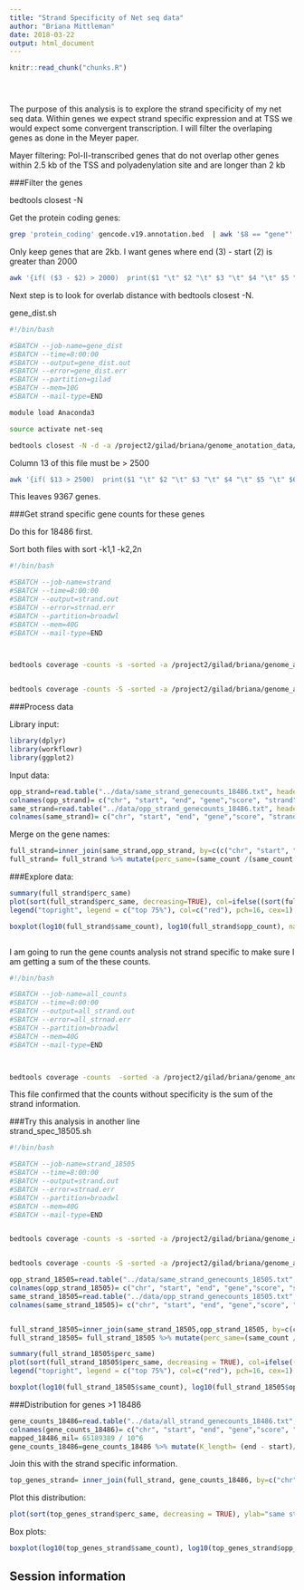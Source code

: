 ```yaml
---
title: "Strand Specificity of Net seq data"
author: "Briana Mittleman"
date: 2018-03-22
output: html_document
---
```


<!-- The file analysis/chunks.R contains chunks that define default settings
shared across the workflowr files. -->
```r
knitr::read_chunk("chunks.R")
```

<!-- Update knitr chunk options -->
```r
```

<!-- Insert the date the file was last updated -->
```r
```

<!-- Insert the code version (Git commit SHA1) if Git repository exists and R
 package git2r is installed -->
```r
```

<!-- Add your analysis here -->

The purpose of this analysis is to explore the strand specificity of my net seq data. Within genes we expect strand specific expression and at TSS we would expect some convergent transcription. I  will filter the overlaping genes as done in the Meyer paper.  

Mayer filtering: Pol-II-transcribed genes that do not overlap other genes within 2.5 kb of the TSS and polyadenylation site and are longer than 2 kb


###Filter the genes  

bedtools closest -N  


Get the protein coding genes:  
```bash
grep 'protein_coding' gencode.v19.annotation.bed  | awk '$8 == "gene"' |cut -f1-6  |sed 's/^chr//' >  gencode.v19.annotation.proteincodinggene.bed 
```

Only keep genes that are 2kb. I want genes where end (3) - start (2) is greater than 2000

```bash
awk '{if( ($3 - $2) > 2000)  print($1 "\t" $2 "\t" $3 "\t" $4 "\t" $5 "\t" $6)}' gencode.v19.annotation.proteincodinggene.bed > gencode.v19.annotation.proteincodinggene.2kb.bed
```

 
Next step is to look for overlab distance with bedtools closest -N.  

gene_dist.sh  

```bash

#!/bin/bash

#SBATCH --job-name=gene_dist
#SBATCH --time=8:00:00
#SBATCH --output=gene_dist.out
#SBATCH --error=gene_dist.err
#SBATCH --partition=gilad
#SBATCH --mem=10G
#SBATCH --mail-type=END

module load Anaconda3  

source activate net-seq 

bedtools closest -N -d -a /project2/gilad/briana/genome_anotation_data/gencode.v19.annotation.proteincodinggene.2kb.bed -b /project2/gilad/briana/genome_anotation_data/gencode.v19.annotation.proteincodinggene.2kb.bed > /project2/gilad/briana/genome_anotation_data/gencode.v19.annotation.proteincodinggene.2kb.dist.bed
```

Column 13 of this file must be > 2500  

```bash
awk '{if( $13 > 2500)  print($1 "\t" $2 "\t" $3 "\t" $4 "\t" $5 "\t" $6)}' gencode.v19.annotation.proteincodinggene.2kb.dist.bed > gencode.v19.annotation.distfilteredgenes.bed
```
This leaves 9367 genes. 


###Get strand specific gene counts for these genes 


Do this for 18486 first.  

Sort both files with sort -k1,1 -k2,2n  

```bash

#!/bin/bash

#SBATCH --job-name=strand
#SBATCH --time=8:00:00
#SBATCH --output=strand.out
#SBATCH --error=strnad.err
#SBATCH --partition=broadwl
#SBATCH --mem=40G
#SBATCH --mail-type=END



bedtools coverage -counts -s -sorted -a /project2/gilad/briana/genome_anotation_data/gencode.v19.annotation.distfilteredgenes.sort.bed -b /project2/gilad/briana/Net-seq-pilot/data/bed/YG-SP-NET3-18486_combined_Netpilot-bedsort.bed  > /project2/gilad/briana/Net-seq-pilot/output/strand_spec/same_strand_genecounts_18486.txt 


bedtools coverage -counts -S -sorted -a /project2/gilad/briana/genome_anotation_data/gencode.v19.annotation.distfilteredgenes.sort.bed -b /project2/gilad/briana/Net-seq-pilot/data/bed/YG-SP-NET3-18486_combined_Netpilot-bedsort.bed  > /project2/gilad/briana/Net-seq-pilot/output/strand_spec/opp_strand_genecounts_18486.txt 
```


###Process data  

Library input:  

```r
library(dplyr)
library(workflowr)
library(ggplot2)
```


Input data:  
```r
opp_strand=read.table("../data/same_strand_genecounts_18486.txt", header=FALSE, stringsAsFactors = FALSE)
colnames(opp_strand)= c("chr", "start", "end", "gene","score", "strand", "opp_count")
same_strand=read.table("../data/opp_strand_genecounts_18486.txt", header=FALSE, stringsAsFactors = FALSE)
colnames(same_strand)= c("chr", "start", "end", "gene","score", "strand", "same_count")
```

Merge on the gene names:  

```r
full_strand=inner_join(same_strand,opp_strand, by=c(c("chr", "start", "end", "gene","score", "strand")))
full_strand= full_strand %>% mutate(perc_same=(same_count /(same_count + opp_count))) %>% filter(perc_same != "NaN")
```

###Explore data:  

```r
summary(full_strand$perc_same)
plot(sort(full_strand$perc_same, decreasing=TRUE), col=ifelse((sort(full_strand$perc_same, decreasing=TRUE)) >.5, "red", "black"), ylab="same strand / gene count", xlab="Genes ordered by strand spec percent", main="Gene counts strand specificity 18486")
legend("topright", legend = c("top 75%"), col=c("red"), pch=16, cex=1)
```
```r
boxplot(log10(full_strand$same_count), log10(full_strand$opp_count), names=c("Same strand", "Opposite Strand"), ylab="log10 Gene counts", main="Gene counts by strand")



```

I am going to run the gene counts analysis not strand specific to make sure I am getting a sum of the these counts.  
```bash

#!/bin/bash

#SBATCH --job-name=all_counts
#SBATCH --time=8:00:00
#SBATCH --output=all_strand.out
#SBATCH --error=all_strnad.err
#SBATCH --partition=broadwl
#SBATCH --mem=40G
#SBATCH --mail-type=END



bedtools coverage -counts  -sorted -a /project2/gilad/briana/genome_anotation_data/gencode.v19.annotation.distfilteredgenes.sort.bed -b /project2/gilad/briana/Net-seq-pilot/data/bed/YG-SP-NET3-18486_combined_Netpilot-bedsort.bed  > /project2/gilad/briana/Net-seq-pilot/output/strand_spec/all_strand_genecounts_18486.txt 

```
This file confirmed that the counts without specificity is the sum of the strand information. 

###Try this analysis in another line  
strand_spec_18505.sh 

```bash
#!/bin/bash

#SBATCH --job-name=strand_18505
#SBATCH --time=8:00:00
#SBATCH --output=strand.out
#SBATCH --error=strnad.err
#SBATCH --partition=broadwl
#SBATCH --mem=40G
#SBATCH --mail-type=END


bedtools coverage -counts -s -sorted -a /project2/gilad/briana/genome_anotation_data/gencode.v19.annotation.distfilteredgenes.sort.bed -b /project2/gilad/briana/Net-seq-pilot/data/bed/YG-SP-NET3-18505_combined_Netpilot-bedsort.bed  > /project2/gilad/briana/Net-seq-pilot/output/strand_spec/same_strand_genecounts_18505.txt 


bedtools coverage -counts -S -sorted -a /project2/gilad/briana/genome_anotation_data/gencode.v19.annotation.distfilteredgenes.sort.bed -b /project2/gilad/briana/Net-seq-pilot/data/bed/YG-SP-NET3-18505_combined_Netpilot-bedsort.bed  > /project2/gilad/briana/Net-seq-pilot/output/strand_spec/opp_strand_genecounts_18505.txt 
```

```r
opp_strand_18505=read.table("../data/same_strand_genecounts_18505.txt", header=FALSE, stringsAsFactors = FALSE)
colnames(opp_strand_18505)= c("chr", "start", "end", "gene","score", "strand", "opp_count")
same_strand_18505=read.table("../data/opp_strand_genecounts_18505.txt", header=FALSE, stringsAsFactors = FALSE)
colnames(same_strand_18505)= c("chr", "start", "end", "gene","score", "strand", "same_count")


full_strand_18505=inner_join(same_strand_18505,opp_strand_18505, by=c(c("chr", "start", "end", "gene","score", "strand")))
full_strand_18505= full_strand_18505 %>% mutate(perc_same=(same_count /(same_count + opp_count))) %>% filter(perc_same != "NaN")

summary(full_strand_18505$perc_same)
plot(sort(full_strand_18505$perc_same, decreasing = TRUE), col=ifelse((sort(full_strand_18505$perc_same, decreasing = TRUE))>.45, "red", "black"), ylab="same strand / gene count", xlab="Genes ordered by strand spec percent", main="Gene counts strand specificity 18505")
legend("topright", legend = c("top 75%"), col=c("red"), pch=16, cex=1)

```

```r
boxplot(log10(full_strand_18505$same_count), log10(full_strand_18505$opp_count), names=c("Same strand", "Opposite Strand"), ylab="log10 Gene counts", main="Gene counts by strand 18505")


```

###Distribution for genes >1 18486  


```r
gene_counts_18486=read.table("../data/all_strand_genecounts_18486.txt", stringsAsFactors = FALSE, header=FALSE)
colnames(gene_counts_18486)= c("chr", "start", "end", "gene","score", "strand", "count")
mapped_18486_mil= 65189389 / 10^6
gene_counts_18486=gene_counts_18486 %>% mutate(K_length= (end - start)/100) %>% mutate(rpkm= + count/(K_length * mapped_18486_mil)) %>% filter(rpkm>=1)

```
Join this with the strand specific information.  


```r
top_genes_strand= inner_join(full_strand, gene_counts_18486, by=c("chr", "start", "end", "gene","score", "strand"))
```

Plot this distribution:  
```r
plot(sort(top_genes_strand$perc_same, decreasing = TRUE), ylab="same strand / gene count", xlab="Genes ordered by strand spec percent", main="Gene counts strand specificity 18486 for genes >1 RPKM")
```

Box plots:  


```r
boxplot(log10(top_genes_strand$same_count), log10(top_genes_strand$opp_count), names=c("Same strand", "Opposite Strand"), ylab="log10 Gene counts", main="Gene counts by strand, genes >1 RPKM")

```



## Session information

<!-- Insert the session information into the document -->
```r
```
